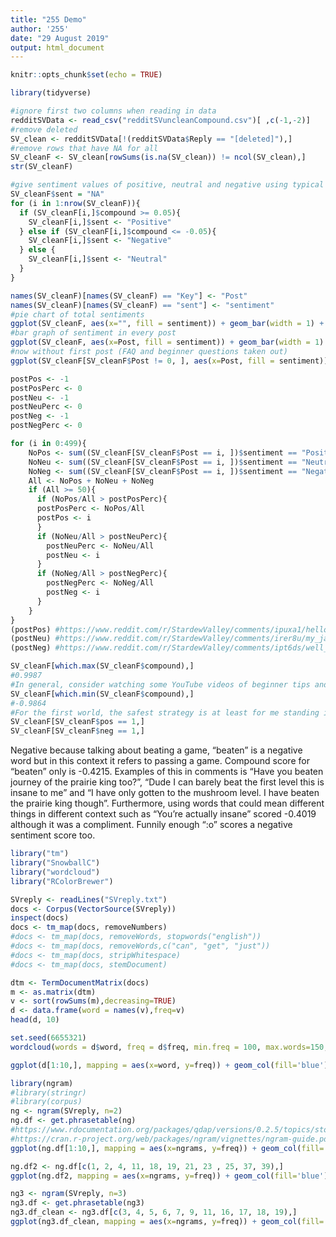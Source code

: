 ---
title: "255 Demo"
author: '255'
date: "29 August 2019"
output: html_document
---

```{r setup, include=FALSE}
knitr::opts_chunk$set(echo = TRUE)
```


```{r,include=TRUE,warning=FALSE}
library(tidyverse)
```
```{r}
#ignore first two columns when reading in data
redditSVData <- read_csv("redditSVuncleanCompound.csv")[ ,c(-1,-2)]
#remove deleted
SV_clean <- redditSVData[!(redditSVData$Reply == "[deleted]"),]
#remove rows that have NA for all
SV_cleanF <- SV_clean[rowSums(is.na(SV_clean)) != ncol(SV_clean),]
str(SV_cleanF)
```
```{r}
#give sentiment values of positive, neutral and negative using typical threshold values used on github
SV_cleanF$sent = "NA"
for (i in 1:nrow(SV_cleanF)){
  if (SV_cleanF[i,]$compound >= 0.05){
    SV_cleanF[i,]$sent <- "Positive"
  } else if (SV_cleanF[i,]$compound <= -0.05){
    SV_cleanF[i,]$sent <- "Negative"
  } else {
    SV_cleanF[i,]$sent <- "Neutral"
  }
}
```
```{r}
names(SV_cleanF)[names(SV_cleanF) == "Key"] <- "Post"
names(SV_cleanF)[names(SV_cleanF) == "sent"] <- "sentiment"
#pie chart of total sentiments
ggplot(SV_cleanF, aes(x="", fill = sentiment)) + geom_bar(width = 1) + coord_polar("y") + scale_fill_manual(values=c("#C70039", "#FFC300", "#2ECC71"))
#bar graph of sentiment in every post
ggplot(SV_cleanF, aes(x=Post, fill = sentiment)) + geom_bar(width = 1) + scale_fill_manual(values=c("#C70039", "#FFC300", "#2ECC71"))
#now without first post (FAQ and beginner questions taken out)
ggplot(SV_cleanF[SV_cleanF$Post != 0, ], aes(x=Post, fill = sentiment)) + geom_bar(width = 1) + scale_fill_manual(values=c("#C70039", "#FFC300", "#2ECC71"))
```
```{r}
postPos <- -1
postPosPerc <- 0
postNeu <- -1
postNeuPerc <- 0
postNeg <- -1
postNegPerc <- 0

for (i in 0:499){
    NoPos <- sum((SV_cleanF[SV_cleanF$Post == i, ])$sentiment == "Positive")
    NoNeu <- sum((SV_cleanF[SV_cleanF$Post == i, ])$sentiment == "Neutral")
    NoNeg <- sum((SV_cleanF[SV_cleanF$Post == i, ])$sentiment == "Negative")
    All <- NoPos + NoNeu + NoNeg
    if (All >= 50){
      if (NoPos/All > postPosPerc){
      postPosPerc <- NoPos/All
      postPos <- i
      }
      if (NoNeu/All > postNeuPerc){
        postNeuPerc <- NoNeu/All
        postNeu <- i
      }
      if (NoNeg/All > postNegPerc){
        postNegPerc <- NoNeg/All
        postNeg <- i
      }
    }
}
(postPos) #https://www.reddit.com/r/StardewValley/comments/ipuxa1/hello_fellow_farmers_ive_made_myself_a_cheat/
(postNeu) #https://www.reddit.com/r/StardewValley/comments/irer8u/my_japanese_styled_farm_with_mods/ 
(postNeg) #https://www.reddit.com/r/StardewValley/comments/ipt6ds/well_folks_the_day_has_come_and_i_actually_did/ 

SV_cleanF[which.max(SV_cleanF$compound),]
#0.9987	
#In general, consider watching some YouTube videos of beginner tips and what not to do. There’s a lot out there. That said, here are some of my thoughts: First and foremost, SDV is about having fun. You can min-max but it will spoil the relaxed nature of the game. You may read about a scoring even at the start of year 3, but know that you can continue your farm after that and that you can retro get the scoring event any time after the first one. As such, take the time you want and need. At the start you’re mainly limited by energy; you’ll probably run out energy before you run out of time in the day. Consider what you need to do, usually planting or watering crops, and the rest is for other activities. It is tempting to clear your entire farm of debris etc, but I don’t find that the best investment of time. Clear the area you need, plus a buffer, but there’s no point in clearing the south west if you never go there. Good energy sources are mainly from food. Forageables are often better eaten than sold. In spring you can find spring onions in the forest south of your farm (south eastern corner). From 15 to 18 spring, you can also find salmonberries on the bushes (shown by red berries on the bushes). If you shake the bush, you get the berries. During those days, run around the whole map looking for the berries. They can be a good source of energy for multiple months. There’s an equivalent berry season in fall for blackberries. Running around the map takes **a lot** of time so consider planning where you need to be each day. If you go to the mountains, then the beach, and then the forest, you will spend most of the day running around not doing much. Sundays are the first day of a new week. On that day, forageables reset so consider foraging on Saturday before the reset. Especially at the beach you can find lots of valuable stuff on Saturday. Saves you going there each day. Fridays and Sundays, the traveling merchant comes to the forest. She sells some interesting stuff, but most of that is only really useful if you are looking to min-max. Crops vary in profitability. Some good crops for each season are: strawberries and cauliflower in spring, blueberries in summer, cranberries in fall. You can partially specialise, but other crops can be useful for gifts and community centre bundles. I tend to do 2/3rds cash crops (that I sell) and 1/3rd other crops that I keep in a chest. Keep in mind that the more crops you plant, the more energy you will spend on watering. Watch TV in the morning. It will tell you your luck level and the weather for the next day. If you want to upgrade your watering can, do it (after watering your crop that day) when the next will be rainy. On Sundays, there is a cooking show that can teach you recipes for cooking. The kitchen is unlocked for 10,000g at Robin’s carpenter’s shop. I would wait with unlocking until year 2, but learn the recipes before. On certain days, there will be a show called “Living off the land” which will tell you about what is going on, e.g. berry picking season. Fishing can be a good way to get money. Upgrade to the fibreglass rod to be able to use bait or the iridium rod to use both bait and tackle. The mini game gets easier the more you do it (fishing level makes the green bar bigger). It is a good way to spend some left-over energy. You catch different fish in different areas (mainly: river, lake or ocean). Mining will give you resources you need for crafting. A lot of useful craftables require metals (copper, iron, gold, iridium) which you get from the mines. Give people gifts on their birthdays. The calendar is up at Pierre’s store. Greeting people each day you see them also helps friendship level. You can also give everyone 2 gifts per week (including birthday gift). Once you reach a certain level of friendship with each person, they will sometimes send you gifts by mail. On the wiki you can find what everyone likes, or you can discover it through talking to people or trial and error. Robin can construct buildings for you. This includes a coop and barn for animals (you buy the animals from Marnie). However this is expensive, so you may want to wait a while. Before getting animals, get a silo and cut grass with your scythe to get hay (deposited directly into the silo). One of the buildings is a stable, which gives you the horse. However, this is later game content. A big challenge is doing the Community Centre. It will likely take you into year 2 or beyond to do all tasks there.
SV_cleanF[which.min(SV_cleanF$compound),]
#-0.9864	
#For the first world, the safest strategy is at least for me standing in the corner, because enemies can only attack me from 3 directions instead of 8. For the first boss there's a almost pixel perfect spot where you can shoot at him but he can't shoot at you, basically borderline glitch. Even without it, the boss is really easy so no real tips here. Then If you want to survive in the second world you need at least one damage upgrade (15 coins) because of the fast mushroom enemies that have 2 HP. Basically just try upgrading your damage as much as possible. Then there's the third world.. oh boy. The third world is an absolute hell. There are only 2 enemies but both really strong. Mummies with 8 HP so they take 2 hits even with maxed out damage and imps with I think 4 HP so you can one shot them with upgrades but they're reaaaally fast. Even if you max out your boots I don't think you can outrun them. You just need to be very precise with every single shot, because their spawn rate is almost as fast as them lol. Even one shot missed can result in death here. If you manage to reach Fector - The final boss then I reccomend alt tabing the game and read about his attacks on the wiki because this boss is really tough. If you manage to defeat him then congratulations! You'll get your well deserved achievment and you can now play Prairie King in your own house because you'll get it in the mail box next morning.Well that's about it, sorry if this was kinda messy, English isn't my native language so there's probably a lot of misstakes
SV_cleanF[SV_cleanF$pos == 1,]
SV_cleanF[SV_cleanF$neg == 1,]
```
Negative because talking about beating a game, "beaten" is a negative word but in this context it refers to passing a game. Compound score for "beaten" only is -0.4215. Examples of this in comments is "Have you beaten journey of the prairie king too?", "Dude I can barely beat the first level this is insane to me" and "I have only gotten to the mushroom level. I have beaten the prairie king though". Furthermore, using words that could mean different things in different context such as "You're actually insane" scored -0.4019 although it was a compliment. Funnily enough ":o" scores a negative sentiment score too. 
```{r}
library("tm")
library("SnowballC")
library("wordcloud")
library("RColorBrewer")
```
```{r}
SVreply <- readLines("SVreply.txt")
docs <- Corpus(VectorSource(SVreply))
inspect(docs)
docs <- tm_map(docs, removeNumbers)
#docs <- tm_map(docs, removeWords, stopwords("english"))
#docs <- tm_map(docs, removeWords,c("can", "get", "just"))
#docs <- tm_map(docs, stripWhitespace)
#docs <- tm_map(docs, stemDocument)
```
```{r}
dtm <- TermDocumentMatrix(docs)
m <- as.matrix(dtm)
v <- sort(rowSums(m),decreasing=TRUE)
d <- data.frame(word = names(v),freq=v)
head(d, 10)
```
```{r}
set.seed(6655321)
wordcloud(words = d$word, freq = d$freq, min.freq = 100, max.words=150, random.order=FALSE, rot.per=0.30,  colors=brewer.pal(8, "Dark2"))
```
```{r}
ggplot(d[1:10,], mapping = aes(x=word, y=freq)) + geom_col(fill='blue') + scale_x_discrete(limits = d[1:10, 1]) + geom_text(size = 5, vjust = -0.2, label=d[1:10,]$freq) + ggtitle("Most common words in Stardew Valley replies") + theme(plot.title = element_text(hjust = 0.5))
```
```{r}
library(ngram)
#library(stringr)
#library(corpus)
ng <- ngram(SVreply, n=2)
ng.df <- get.phrasetable(ng)
#https://www.rdocumentation.org/packages/qdap/versions/0.2.5/topics/stopwords
#https://cran.r-project.org/web/packages/ngram/vignettes/ngram-guide.pdf
ggplot(ng.df[1:10,], mapping = aes(x=ngrams, y=freq)) + geom_col(fill='blue') + scale_x_discrete(limits = ng.df[1:10, 1], guide = guide_axis(n.dodge = 2)) + geom_text(size = 5, vjust = 1.5, colour = "white", label = ng.df[1:10,]$freq) + ggtitle("Most common bigrams in Stardew Valley replies") + theme(plot.title = element_text(hjust = 0.5)) + labs(x = "bigrams", y = "frequency")
```

```{r}
ng.df2 <- ng.df[c(1, 2, 4, 11, 18, 19, 21, 23 , 25, 37, 39),]
ggplot(ng.df2, mapping = aes(x=ngrams, y=freq)) + geom_col(fill='blue') + scale_x_discrete(limits = ng.df2$ngrams, guide = guide_axis(n.dodge = 2)) + geom_text(size = 5, vjust = 1.5, colour = "white", label = ng.df2$freq) + ggtitle("Most common bigrams related to the game in Stardew Valley replies") + theme(plot.title = element_text(hjust = 0.5)) + labs(x = "bigrams", y = "frequency")
```
```{r}
ng3 <- ngram(SVreply, n=3)
ng3.df <- get.phrasetable(ng3)
ng3.df_clean <- ng3.df[c(3, 4, 5, 6, 7, 9, 11, 16, 17, 18, 19),]
ggplot(ng3.df_clean, mapping = aes(x=ngrams, y=freq)) + geom_col(fill='blue') + scale_x_discrete(limits = ng3.df_clean$ngrams, guide = guide_axis(n.dodge = 3)) + geom_text(size = 5, vjust = 1.5, colour = "white", label = ng3.df_clean$freq) + ggtitle("Most common trigrams related to the game in Stardew Valley replies") + theme(plot.title = element_text(hjust = 0.5)) + labs(x = "trigrams", y = "frequency")
```











